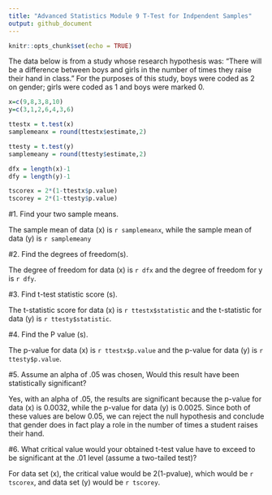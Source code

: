 ---
title: "Advanced Statistics Module 9 T-Test for Indpendent Samples"
output: github_document
---

```{r setup, include=FALSE}
knitr::opts_chunk$set(echo = TRUE)
```

The data below is from a study whose research hypothesis was: “There will be a difference between boys and girls in the number of times they raise their hand in class.” For the purposes of this study, boys were coded as 2 on gender; girls were coded as 1 and boys were marked 0.

```{r}
x=c(9,8,3,8,10)
y=c(3,1,2,6,4,3,6)
```

```{r}
ttestx = t.test(x)
samplemeanx = round(ttestx$estimate,2)

ttesty = t.test(y)
samplemeany = round(ttesty$estimate,2)

dfx = length(x)-1
dfy = length(y)-1

tscorex = 2*(1-ttestx$p.value)
tscorey = 2*(1-ttesty$p.value)

```
  
  #1. Find your two sample means.
  
  The sample mean of data (x) is `r samplemeanx`, while the sample mean of data (y) is `r samplemeany`
  
  #2. Find the degrees of freedom(s).
  
  The degree of freedom for data (x) is `r dfx` and the degree of freedom for y is `r dfy`.
  
  #3. Find t-test statistic score (s).
  
  The t-statistic score for data (x) is `r ttestx$statistic` and the t-statistic for data (y) is `r ttesty$statistic`.

  #4. Find the P value (s). 
    
  The p-value for data (x) is `r ttestx$p.value` and the p-value for data (y) is `r ttesty$p.value`.
    
  #5. Assume an alpha of .05 was chosen, Would this result have been statistically significant?

  Yes, with an alpha of .05, the results are significant because the p-value for data (x) is 0.0032, while the p-value for data (y) is 0.0025. Since both of these values are below 0.05, we can reject the null hypothesis and conclude that gender does in fact play a role in the number of times a student raises their hand.

  #6. What critical value would your obtained t-test value have to exceed to be significant at the    .01 level (assume a two-tailed test)?
    
  For data set (x), the critical value would be 2(1-pvalue), which would be `r tscorex`, and data set (y) would be `r tscorey`. 